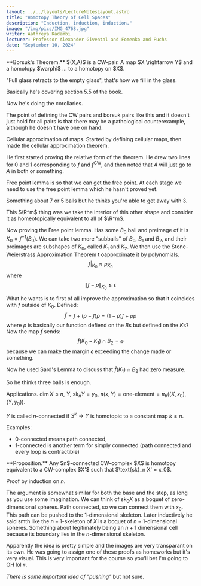 ```yaml
---
layout: ../../layouts/LectureNotesLayout.astro
title: "Homotopy Theory of Cell Spaces"
description: "Induction, induction, induction."
image: "/img/pics/IMG_4768.jpg"
writer: Aathreya Kadambi
lecturer: Professor Alexander Givental and Fomenko and Fuchs
date: "September 10, 2024"
---
```


<div class="theorem">
**Borsuk's Theorem.** $(X,A)$ is a CW-pair. A map $X \rightarrow Y$ and a homotopy $\varphi$ ... to a homotopy on $X$. 
</div>

"Full glass retracts to the empty glass", that's how we fill in the glass.

Basically he's covering section 5.5 of the book.

Now he's doing the corollaries.

The point of defining the CW pairs and borsuk pairs like this and it doesn't just hold for all pairs is that there may be a pathological counterexample, although he doesn't have one on hand.

Cellular approximation of maps. Started by defining cellular maps, then made the cellular approximation theorem.

He first started proving the relative form of the theorem. He drew two lines for 0 and 1 corresponding to $f$ and $f^{\text{CW}}$, and then noted that $A$ will just go to $A$ in both or something.

Free point lemma is so that we can get the free point. At each stage we need to use the free point lemma which he hasn't proved yet.

Something about 7 or 5 balls but he thinks you're able to get away with 3.

This $\R^m$ thing was we take the interior of this other shape and consider it as homeotopically equivalent to all of $\R^m$.

Now proving the Free point lemma. Has some $B_0$ ball and preimage of it is $K_0 = f^{-1}(B_0)$. We can take two more "subballs" of $B_0$, $B_1$ and $B_2$, and their preimages are subshapes of $K_0$, called $K_1$ and $K_2$. We then use the Stone-Weierstrass Approximation Theorem t oapproximate it by polynomials.
$$f|_{K_0} \approx p_{K_0}$$
where 
$$\|f - p\|_{K_0} \le \epsilon$$

What he wants is to first of all improve the approximation so that it coincides with $f$ outside of $K_0$. Defined:
$$\tilde{f} = f + (p-f)\rho = (1-\rho)f + \rho p$$
where $\rho$ is basically our function defiend on the $B$s but defined on the $K$s? Now the map $\tilde{f}$ sends:
$$\tilde{f}(K_0 - K_1) \cap B_2 = \varnothing$$
because we can make the margin $\epsilon$ exceeding the change made or something.

Now he used Sard's Lemma to discuss that $\tilde{f}(K_1) \cap B_2$ had zero measure.

So he thinks three balls is enough.

Applications. $\dim X \le n$, $Y$, $\text{sk}_nY = y_0$, $\pi(x,Y) = \text{one-element} = \pi_b((X,x_0), (Y,y_0))$.

$Y$ is called $n$-connected if $S^k \rightarrow Y$ is homotopic to a constant map $k\le n$. 

Examples:
- 0-connected means path connected,
- 1-connected is another term for simply connected (path connected and every loop is contractible)

<div class="theorem">
**Proposition.** Any $n$-connected CW-complex $X$ is homotopy equivalent to a CW-complex $X'$ such that $\text{sk}_n X' = x_0$.
</div>

Proof by induction on $n$.

The argument is somewhat similar for both the base and the step, as long as you use some imagination. We can think of $\text{sk}_0X$ as a boquet of zero-dimensional spheres. Path connected, so we can connect them with $x_0$. This path can be pushed to the $1$-dimensional skeleton. Later inductively he said smth like the $n-1$-skeleton of $X$ is a boquet of $n-1$-dimensional spheres. Something about legitimately being an $n+1$ dimensional cell because its boundary lies in the $n$-dimensional skeleton.

Apparently the idea is pretty simple and the images are very transparant on its own. He was going to assign one of these proofs as homeworks but it's very visual. This is very important for the course so you'll bet I'm going to OH lol 💀. 

*There is some important idea of "pushing"* but not sure.
